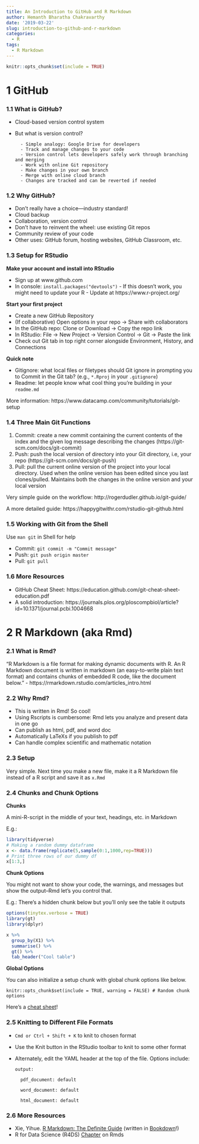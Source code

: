 ```yaml
---
title: An Introduction to GitHub and R Markdown
author: Hemanth Bharatha Chakravarthy
date: '2019-03-22'
slug: introduction-to-github-and-r-markdown
categories:
  - R
tags:
  - R Markdown
---
```



```r
knitr::opts_chunk$set(include = TRUE)
```

# 1 GitHub

### 1.1 What is GitHub?

- Cloud-based version control system
- But what is version control? 

        - Simple analogy: Google Drive for developers
        - Track and manage changes to your code
        - Version control lets developers safely work through branching and merging
        - Work with online Git repository
        - Make changes in your own branch
        - Merge with online cloud branch
        - Changes are tracked and can be reverted if needed

### 1.2 Why GitHub?

- Don't really have a choice---industry standard!
- Cloud backup
- Collaboration, version control
- Don't have to reinvent the wheel: use existing Git repos
- Community review of your code
- Other uses: GitHub forum, hosting websites, GitHub Classroom, etc.

### 1.3 Setup for RStudio

**Make your account and install into RStudio**

- Sign up at www.github.com 
- In console: `install.packages("devtools")`
      - If this doesn't work, you might need to update your R
      - Update at https://www.r-project.org/
      
**Start your first project**

- Create a new GitHub Repository 
- (If collaborative) Open options in your repo -> Share with collaborators
- In the GitHub repo: Clone or Download -> Copy the repo link
- In RStudio: File -> New Project -> Version Control -> Git -> Paste the link
- Check out Git tab in top right corner alongside Environment, History, and Connections

**Quick note**

- Gitignore: what local files or filetypes should Git ignore in prompting you to Commit in the Git tab? (e.g., `*.Rproj` in your `.gitignore`)
- Readme: let people know what cool thing you're building in your `readme.md`

More information: https://www.datacamp.com/community/tutorials/git-setup

### 1.4 Three Main Git Functions

1. Commit: create a new commit containing the current contents of the index and the given log message describing the changes (https://git-scm.com/docs/git-commit)
2. Push: push the local version of directory into your Git directory, i.e, your repo (https://git-scm.com/docs/git-push)
3. Pull: pull the current online version of the project into your local directory. Used when the online version has been edited since you last clones/pulled. Maintains both the changes in the online version and your local version

Very simple guide on the workflow: http://rogerdudler.github.io/git-guide/

A more detailed guide: https://happygitwithr.com/rstudio-git-github.html

### 1.5 Working with Git from the Shell

Use `man git` in Shell for help

- Commit: `git commit -m "Commit message"`
- Push: `git push origin master`
- Pull: `git pull`

### 1.6 More Resources

- GitHub Cheat Sheet: https://education.github.com/git-cheat-sheet-education.pdf
- A solid introduction: https://journals.plos.org/ploscompbiol/article?id=10.1371/journal.pcbi.1004668

# 2 R Markdown (aka Rmd)

### 2.1 What is Rmd?

"R Markdown is a file format for making dynamic documents with R. An R Markdown document is written in markdown (an easy-to-write plain text format) and contains chunks of embedded R code, like the document below." - https://rmarkdown.rstudio.com/articles_intro.html

### 2.2 Why Rmd?

- This is written in Rmd! So cool!
- Using Rscripts is cumbersome: Rmd lets you analyze and present data in one go
- Can publish as html, pdf, and word doc
- Automatically LaTeXs if you publish to pdf
- Can handle complex scientific and mathematic notation

### 2.3 Setup

Very simple. Next time you make a new file, make it a R Markdown file instead of a R script and save it as `x.Rmd`

### 2.4 Chunks and Chunk Options

**Chunks**

A mini-R-script in the middle of your text, headings, etc. in Markdown

E.g.:

```r
library(tidyverse)
# Making a random dummy dataframe
x <- data.frame(replicate(5,sample(0:1,1000,rep=TRUE)))
# Print three rows of our dummy df
x[1:3,]
```

**Chunk Options**

You might not want to show your code, the warnings, and messages but show the output--Rmd let's you control that.

E.g.: There's a hidden chunk below but you'll only see the table it outputs

```r
options(tinytex.verbose = TRUE)
library(gt)
library(dplyr)

x %>% 
  group_by(X1) %>% 
  summarise() %>% 
  gt() %>% 
  tab_header("Cool table")
```


**Global Options**

You can also initialize a setup chunk with global chunk options like below.

`knitr::opts_chunk$set(include = TRUE, warning = FALSE) # Random chunk options`

Here's a [cheat sheet](https://www.rstudio.com/wp-content/uploads/2015/02/rmarkdown-cheatsheet.pdf)!

### 2.5 Knitting to Different File Formats

- `Cmd or Ctrl + Shift + K` to knit to chosen format
- Use the Knit button in the RStudio toolbar to knit to some other format
- Alternately, edit the YAML header at the top of the file. Options include:

    `output:`

        pdf_document: default
  
        word_document: default
  
        html_document: default

### 2.6 More Resources

- Xie, Yihue. [R Markdown: The Definite Guide](https://bookdown.org/yihui/rmarkdown/yihui-xie.html) (written in [Bookdown](https://bookdown.org/yihui/bookdown/)!)
- R for Data Science (R4DS) [Chapter](https://r4ds.had.co.nz/r-markdown.html) on Rmds